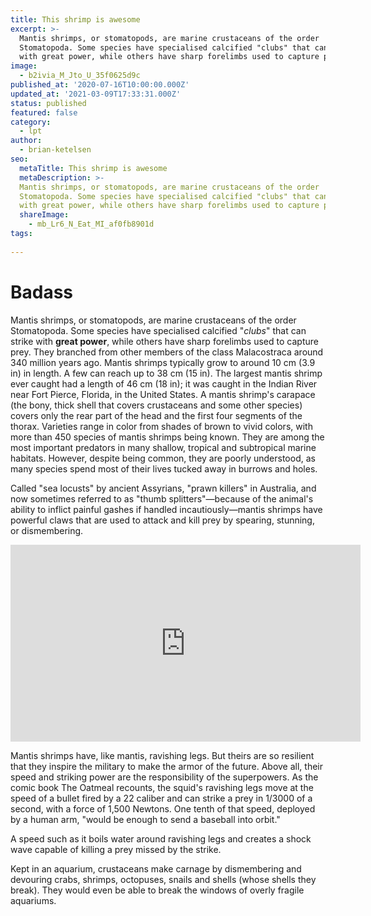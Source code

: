 ```yaml
---
title: This shrimp is awesome
excerpt: >-
  Mantis shrimps, or stomatopods, are marine crustaceans of the order
  Stomatopoda. Some species have specialised calcified "clubs" that can strike
  with great power, while others have sharp forelimbs used to capture prey.
image: 
  - b2ivia_M_Jto_U_35f0625d9c
published_at: '2020-07-16T10:00:00.000Z'
updated_at: '2021-03-09T17:33:31.000Z'
status: published
featured: false
category: 
  - lpt
author: 
  - brian-ketelsen
seo:
  metaTitle: This shrimp is awesome
  metaDescription: >-
  Mantis shrimps, or stomatopods, are marine crustaceans of the order
  Stomatopoda. Some species have specialised calcified "clubs" that can strike
  with great power, while others have sharp forelimbs used to capture prey.
  shareImage: 
    - mb_Lr6_N_Eat_MI_af0fb8901d
tags:
  
---
```


# Badass

Mantis shrimps, or stomatopods, are marine crustaceans of the order Stomatopoda. Some species have specialised calcified "_clubs_" that can strike with **great power**, while others have sharp forelimbs used to capture prey. They branched from other members of the class Malacostraca around 340 million years ago. Mantis shrimps typically grow to around 10 cm (3.9 in) in length. A few can reach up to 38 cm (15 in). The largest mantis shrimp ever caught had a length of 46 cm (18 in); it was caught in the Indian River near Fort Pierce, Florida, in the United States. A mantis shrimp's carapace (the bony, thick shell that covers crustaceans and some other species) covers only the rear part of the head and the first four segments of the thorax. Varieties range in color from shades of brown to vivid colors, with more than 450 species of mantis shrimps being known. They are among the most important predators in many shallow, tropical and subtropical marine habitats. However, despite being common, they are poorly understood, as many species spend most of their lives tucked away in burrows and holes.

Called "sea locusts" by ancient Assyrians, "prawn killers" in Australia, and now sometimes referred to as "thumb splitters"—because of the animal's ability to inflict painful gashes if handled incautiously—mantis shrimps have powerful claws that are used to attack and kill prey by spearing, stunning, or dismembering.

<iframe
  width="560"
  height="315"
  src="https://www.youtube.com/embed/CW8NUCPLE1c"
  frameborder="0"
  allow="accelerometer; autoplay; encrypted-media; gyroscope; picture-in-picture"
  allowfullscreen
></iframe>

Mantis shrimps have, like mantis, ravishing legs. But theirs are so resilient that they inspire the military to make the armor of the future. Above all, their speed and striking power are the responsibility of the superpowers. As the comic book The Oatmeal recounts, the squid's ravishing legs move at the speed of a bullet fired by a 22 caliber and can strike a prey in 1/3000 of a second, with a force of 1,500 Newtons. One tenth of that speed, deployed by a human arm, "would be enough to send a baseball into orbit."

A speed such as it boils water around ravishing legs and creates a shock wave capable of killing a prey missed by the strike.

Kept in an aquarium, crustaceans make carnage by dismembering and devouring crabs, shrimps, octopuses, snails and shells (whose shells they break). They would even be able to break the windows of overly fragile aquariums.
